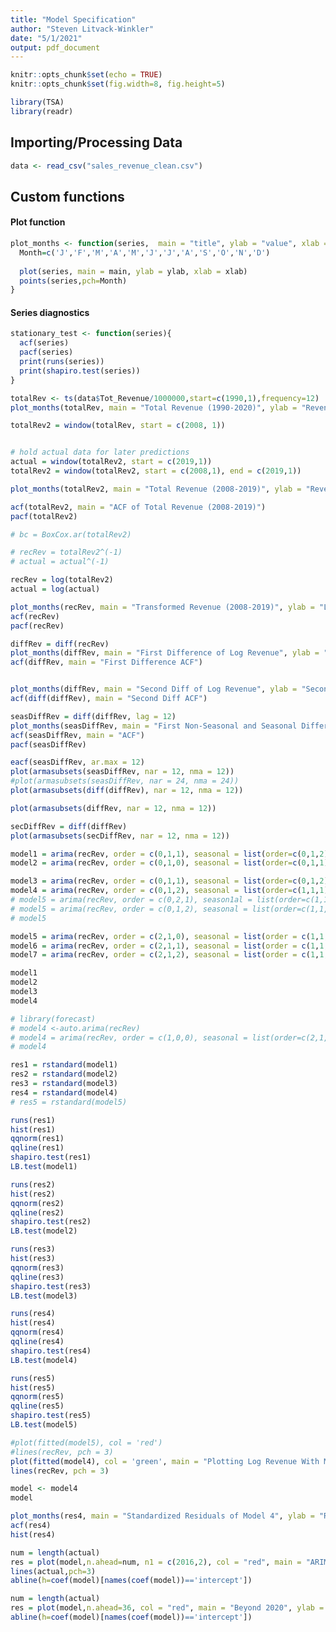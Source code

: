 ```yaml
---
title: "Model Specification"
author: "Steven Litvack-Winkler"
date: "5/1/2021"
output: pdf_document
---
```


```r
knitr::opts_chunk$set(echo = TRUE)
knitr::opts_chunk$set(fig.width=8, fig.height=5) 

library(TSA)
library(readr)
```

## Importing/Processing Data

```r
data <- read_csv("sales_revenue_clean.csv")
```
## Custom functions

#### Plot function
```r
plot_months <- function(series,  main = "title", ylab = "value", xlab = "Time") {
  Month=c('J','F','M','A','M','J','J','A','S','O','N','D')
  
  plot(series, main = main, ylab = ylab, xlab = xlab)
  points(series,pch=Month)
}
```

#### Series diagnostics
```r
stationary_test <- function(series){
  acf(series)
  pacf(series)
  print(runs(series))
  print(shapiro.test(series))
}
```

```r
totalRev <- ts(data$Tot_Revenue/1000000,start=c(1990,1),frequency=12)
plot_months(totalRev, main = "Total Revenue (1990-2020)", ylab = "Revenue (Millions)", xlab = "Year")
```

```r
totalRev2 = window(totalRev, start = c(2008, 1))


# hold actual data for later predictions
actual = window(totalRev2, start = c(2019,1))
totalRev2 = window(totalRev2, start = c(2008,1), end = c(2019,1))

plot_months(totalRev2, main = "Total Revenue (2008-2019)", ylab = "Revenue (Millions)", xlab = "Year")


```

```r
acf(totalRev2, main = "ACF of Total Revenue (2008-2019)")
pacf(totalRev2)

```


```r
# bc = BoxCox.ar(totalRev2)
```


```r
# recRev = totalRev2^(-1)
# actual = actual^(-1)

recRev = log(totalRev2)
actual = log(actual)

plot_months(recRev, main = "Transformed Revenue (2008-2019)", ylab = "Log Revenue", xlab = "Year")
acf(recRev)
pacf(recRev)

```



```r
diffRev = diff(recRev)
plot_months(diffRev, main = "First Difference of Log Revenue", ylab = "First Difference of Log Revenue", xlab = "Year")
acf(diffRev, main = "First Difference ACF")


plot_months(diffRev, main = "Second Diff of Log Revenue", ylab = "Second Difference of Log Revenue", xlab = "Year")
acf(diff(diffRev), main = "Second Diff ACF")

```


```r
seasDiffRev = diff(diffRev, lag = 12)
plot_months(seasDiffRev, main = "First Non-Seasonal and Seasonal Difference of Log Revenue", ylab = "First Non-Seasonal and Seasonal Difference", xlab = "Year")
acf(seasDiffRev, main = "ACF")
pacf(seasDiffRev)
```


```r
eacf(seasDiffRev, ar.max = 12)
plot(armasubsets(seasDiffRev, nar = 12, nma = 12))
#plot(armasubsets(seasDiffRev, nar = 24, nma = 24))
plot(armasubsets(diff(diffRev), nar = 12, nma = 12))

plot(armasubsets(diffRev, nar = 12, nma = 12))

secDiffRev = diff(diffRev)
plot(armasubsets(secDiffRev, nar = 12, nma = 12))
```


```r
model1 = arima(recRev, order = c(0,1,1), seasonal = list(order=c(0,1,2),period= 12))
model2 = arima(recRev, order = c(0,1,0), seasonal = list(order=c(0,1,1),period= 12))

model3 = arima(recRev, order = c(0,1,1), seasonal = list(order=c(0,1,2),period= 12))
model4 = arima(recRev, order = c(0,1,2), seasonal = list(order=c(1,1,1),period= 12))
# model5 = arima(recRev, order = c(0,2,1), season1al = list(order=c(1,1,1),period= 12))
# model5 = arima(recRev, order = c(0,1,2), seasonal = list(order=c(1,1,2),period= 12))
# model5
```


```r
model5 = arima(recRev, order = c(2,1,0), seasonal = list(order = c(1,1,1), period = 12))
model6 = arima(recRev, order = c(2,1,1), seasonal = list(order = c(1,1,1), period = 12))
model7 = arima(recRev, order = c(2,1,2), seasonal = list(order = c(1,1,1), period = 12))
```


```r
model1
model2
model3
model4
```



```r
# library(forecast)
# model4 <-auto.arima(recRev)
# model4 = arima(recRev, order = c(1,0,0), seasonal = list(order=c(2,1,1),period= 12))
# model4
```


```r
res1 = rstandard(model1) 
res2 = rstandard(model2)
res3 = rstandard(model3)
res4 = rstandard(model4)
# res5 = rstandard(model5)

```



```r
runs(res1)
hist(res1)
qqnorm(res1)
qqline(res1)
shapiro.test(res1)
LB.test(model1)
```

```r
runs(res2)
hist(res2)
qqnorm(res2)
qqline(res2)
shapiro.test(res2)
LB.test(model2)
```


```r
runs(res3)
hist(res3)
qqnorm(res3)
qqline(res3)
shapiro.test(res3)
LB.test(model3)
```
```r
runs(res4)
hist(res4)
qqnorm(res4)
qqline(res4)
shapiro.test(res4)
LB.test(model4)
```
```r
runs(res5)
hist(res5)
qqnorm(res5)
qqline(res5)
shapiro.test(res5)
LB.test(model5)
```

```r

#plot(fitted(model5), col = 'red')
#lines(recRev, pch = 3)
plot(fitted(model4), col = 'green', main = "Plotting Log Revenue With Model 4", ylab = "Log Revenue", xlab = "Years")
lines(recRev, pch = 3)

model <- model4
model

plot_months(res4, main = "Standardized Residuals of Model 4", ylab = "Residuals")
acf(res4)
hist(res4)
```

```r
num = length(actual)
res = plot(model,n.ahead=num, n1 = c(2016,2), col = "red", main = "ARIMA(0,1,2)x(1,1,1)_12 Forecast", ylab ="Log Revenue", xlab = "Year")
lines(actual,pch=3) 
abline(h=coef(model)[names(coef(model))=='intercept'])
```

```r
num = length(actual)
res = plot(model,n.ahead=36, col = "red", main = "Beyond 2020", ylab = "Log Revenue", xlab = "Year")
abline(h=coef(model)[names(coef(model))=='intercept'])
```


